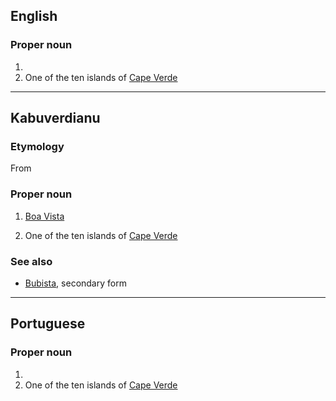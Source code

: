 ==English==

===Proper noun===
{{en-proper noun|head=Boa Vista}}

# {{place|en|municipality/state capital|s/Roraima|c/Brazil}}
# One of the ten islands of [[Cape Verde]]

----
==Kabuverdianu==
===Etymology===
From {{der|kea|pt|Boa Vista}}
===Proper noun===
{{head|kea|proper noun}}

# {{lb|kea|Boa Vista}} [[Boa Vista]]
# One of the ten islands of [[Cape Verde]]

===See also===
*[[Bubista]], secondary form

{{topics|kea|Islands|Cape Verde}}
----

==Portuguese==

===Proper noun===
{{pt-proper noun|head=[[bom|Boa]] [[vista|Vista]]}}

# {{place|pt|municipality/state capital|s/Roraima|c/Brazil|t=Boa Vista}}
# One of the ten islands of [[Cape Verde]]